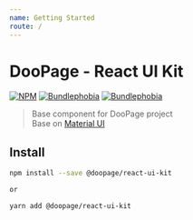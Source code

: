 ```yaml
---
name: Getting Started
route: /
---
```


# DooPage - React UI Kit

[![NPM](https://img.shields.io/npm/v/@doopage/react-ui-kit.svg)](https://www.npmjs.com/package/@doopage/react-ui-kit)
[![Bundlephobia](https://badgen.net/bundlephobia/tree-shaking/@doopage/react-ui-kit)](https://bundlephobia.com/result?p=@doopage/react-ui-kit@latest)
[![Bundlephobia](https://badgen.net/bundlephobia/minzip/@doopage/react-ui-kit)](https://bundlephobia.com/result?p=@doopage/react-ui-kit@latest)

> Base component for DooPage project<br/>Base on [Material UI](material-ui.com)

## Install

```bash
npm install --save @doopage/react-ui-kit

or

yarn add @doopage/react-ui-kit
```
